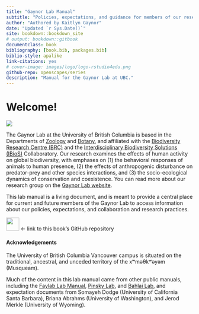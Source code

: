```yaml
--- 
title: "Gaynor Lab Manual"
subtitle: "Policies, expectations, and guidance for members of our research group at UBC"
author: "Authored by Kaitlyn Gaynor"
date: "Updated `r Sys.Date()`"
site: bookdown::bookdown_site
# output: bookdown::gitbook
documentclass: book
bibliography: [book.bib, packages.bib]
biblio-style: apalike
link-citations: yes
# cover-image: images/logo/logo-rstudio4edu.png
github-repo: openscapes/series
description: "Manual for the Gaynor Lab at UBC."
---
```


# Welcome! {-}

![](img/floodplain.jpg)

The Gaynor Lab at the University of British Columbia is based in the Departments of [Zoology](https://www.zoology.ubc.ca) and [Botany](https://botany.ubc.ca), and affiliated with the [Biodiversity Research Centre (BRC)](https://biodiversity.ubc.ca) and the [Interdisciplinary Biodiversity Solutions (IBioS)](https://ibios.ubc.ca) Collaboratory. Our research examines the effects of human activity on global biodiversity, with emphases on (1) the behavioral responses of animals to human presence, (2) the effects of anthropogenic disturbance on predator-prey and other species interactions, and (3) the socio-ecological dynamics of conservation and coexistence. You can read more about our research group on the [Gaynor Lab website](https://gaynorlab.weebly.com).

This lab manual is a living document, and is meant to provide a central place for current and future members of the Gaynor Lab to access information about our policies, expectations, and collaboration and research practices. 

<a align="left" href="https://github.com/gaynor-lab/lab-manual/"><img src="https://github.githubassets.com/images/modules/logos_page/GitHub-Mark.png" width="35px"></a> <- link to this book's GitHub repository


#### Acknowledgements {-}

The University of British Columbia Vancouver campus is situated on the traditional, ancestral, and unceded territory of the xʷməθkʷəy̓əm (Musqueam).

Much of the content in this lab manual came from other public manuals, including the [Faylab Lab Manual](https://thefaylab.github.io/lab-manual/), [Pinsky Lab](https://github.com/pinskylab), and [Bahlai Lab](https://github.com/BahlaiLab), and expectation documents from Somayeh Dodge (University of California Santa Barbara), Briana Abrahms (University of Washington), and Jerod Merkle (University of Wyoming).

